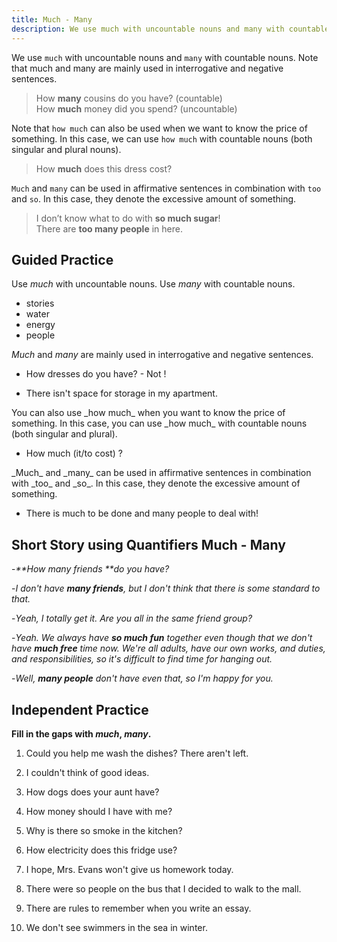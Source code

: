 ```yaml
---
title: Much - Many
description: We use much with uncountable nouns and many with countable nouns. Note that much and many are mainly used in interrogative and negative sentences.
---
```


We use `much` with uncountable nouns and `many` with countable nouns. Note that much and many are mainly used in interrogative and negative sentences.

> How **many** cousins do you have? (countable)  
> How **much** money did you spend? (uncountable)

Note that `how much` can also be used when we want to know the price of something. In this case, we can use `how much` with countable nouns (both singular and plural nouns).

> How **much** does this dress cost?

`Much` and `many` can be used in affirmative sentences in combination with `too` and `so`. In this case, they denote the excessive amount of something.

> I don’t know what to do with **so much sugar**!  
> There are **too many people** in here.

## Guided Practice

<Sidenote mt={8}>Use _much_ with uncountable nouns. Use _many_ with countable nouns.</Sidenote>

- <Blank /> stories <InfoTooltip label="many" />
- <Blank /> water <InfoTooltip label="much" />
- <Blank /> energy <InfoTooltip label="much" />
- <Blank /> people <InfoTooltip label="many" />

<Sidenote>_Much_ and _many_ are mainly used in interrogative and negative sentences.</Sidenote>

- How <Blank /> dresses do you have? - Not <Blank />! <InfoTooltip label="many, many"/>

- There isn't <Blank /> space for storage in my apartment. <InfoTooltip label="much"/>

<Sidenote>
  You can also use _how much_ when you want to know the price of something. In this case, you can
  use _how much_ with countable nouns (both singular and plural).
</Sidenote>

- How much (it/to cost) <Blank /> ? <InfoTooltip label="How much does it cost?"/>

<Sidenote>
  _Much_ and _many_ can be used in affirmative sentences in combination with _too_ and _so_. In this
  case, they denote the excessive amount of something.
</Sidenote>

- There is <Blank /> much to be done and <Blank /> many people to deal with! <InfoTooltip label="so, too"/>

## Short Story using Quantifiers Much - Many

-_**How many friends **do you have?_

-_I don't have **many friends**, but I don't think that there is some standard to that._

-_Yeah, I totally get it. Are you all in the same friend group?_

-_Yeah. We always have **so much fun** together even though that we don't have **much free** time now. We're all adults, have our own works, and duties, and responsibilities, so it's difficult to find time for hanging out._

-_Well, **many people** don't have even that, so I'm happy for you._

## Independent Practice

**Fill in the gaps with _much_, _many_.**

1. Could you help me wash the dishes? There aren't <Blank /> left. <InfoTooltip label="many" />

2. I couldn't think of <Blank /> good ideas. <InfoTooltip label="many" />

3. How <Blank /> dogs does your aunt have? <InfoTooltip label="many" />

4. How <Blank /> money should I have with me? <InfoTooltip label="much" />

5. Why is there so <Blank /> smoke in the kitchen? <InfoTooltip label="much" />

6. How <Blank /> electricity does this fridge use? <InfoTooltip label="much" />

7. I hope, Mrs. Evans won't give us <Blank /> homework today. <InfoTooltip label="much" />

8. There were so <Blank /> people on the bus that I decided to walk to the mall. <InfoTooltip label="many" />

9. There are <Blank /> rules to remember when you write an essay. <InfoTooltip label="many" />

10. We don't see <Blank /> swimmers in the sea in winter. <InfoTooltip label="many" />
